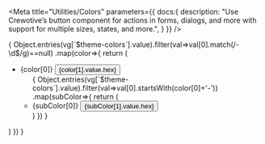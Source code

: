 

<Meta title="Utilities/Colors"
  parameters={{
    docs:{
      description: "Use Crewotive’s button component for actions in forms, dialogs, and more with support for multiple sizes, states, and more.",
    }
  }} 
/>

<div className="row">
  {
    Object.entries(vg[`$theme-colors`].value).filter(val=>val[0].match(/-\d$/g)==null)
    .map(color=>{
      return (
        <ul className="list-group col-4" key={color}>
          <li className="list-group-item">
            <span className="mx-1 text-capitalize">{color[0]}</span>
            <button className={`btn btn-sm btn-${color[0]}`}>{color[1].value.hex}</button>
            <ul className="list-group my-1">
            {
              Object.entries(vg[`$theme-colors`].value).filter(val=>val[0].startsWith(color[0]+'-'))
              .map(subColor=>{
                return (
                  <li className="list-unstyled" key={subColor}>
                    <span className="mx-1 text-capitalize">{subColor[0]}</span>
                    <button className={`btn btn-sm btn-${subColor[0]}`}>{subColor[1].value.hex}</button>
                  </li>
                )
              })
            }
            </ul>
          </li>
        </ul>
      )
    })
  }
</div>

<Title />
<Subtitle />
<Description />
